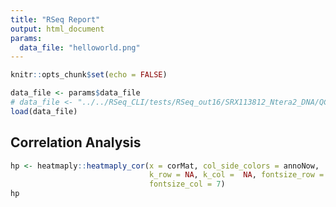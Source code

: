 ```yaml
---
title: "RSeq Report"
output: html_document
params:
  data_file: "helloworld.png"
---
```


<style type="text/css">
.main-container {
  max-width: 2200px;
  margin-left: auto;
  margin-right: auto;
}
</style>

```r
knitr::opts_chunk$set(echo = FALSE)
```

```r
data_file <- params$data_file
# data_file <- "../../RSeq_CLI/tests/RSeq_out16/SRX113812_Ntera2_DNA/QC/SRX113812_Ntera2_DNA.hg38.QC.report.rda"
load(data_file)
```

## Correlation Analysis

```r
hp <- heatmaply::heatmaply_cor(x = corMat, col_side_colors = annoNow,
                               k_row = NA, k_col =  NA, fontsize_row = 7, 
                               fontsize_col = 7)
hp
```







